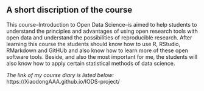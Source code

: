 ## A short discription of the course
This course--Introduction to Open Data Science--is aimed to help students to understand the principles and advantages of using open research tools with open data and understand the possibilities of reproducible research. After learning this course the students should know how to use R, RStudio, RMarkdown and GitHUb and also know how to learn more of these open software tools. Beside, and also the most important for me, the students will also know how to apply certain statistical methods of data science. 


*The link of my course diary is listed below:*  
https://XiaodongAAA.github.io/IODS-project/
